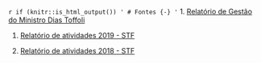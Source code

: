 `r if (knitr::is_html_output()) '
# Fontes {-}
'`
1. [Relatório de Gestão do Ministro Dias Toffoli](http://www.stf.jus.br/arquivo/cms/noticiaNoticiaStf/anexo/relatGestaoDT.pdf)

1. [Relatório de atividades 2019 - STF](http://www.stf.jus.br/arquivo/cms/centralDoCidadaoAcessoInformacaoGestaoEstrategica/anexo/2020_01_24_13.08_RelatoriodeAtividades2019_completo.pdf)

1. [Relatório de atividades 2018 - STF](http://www.stf.jus.br/arquivo/cms/centralDoCidadaoAcessoInformacaoGestaoEstrategica/anexo/RelatorioAtividadesSTF2018.pdf)